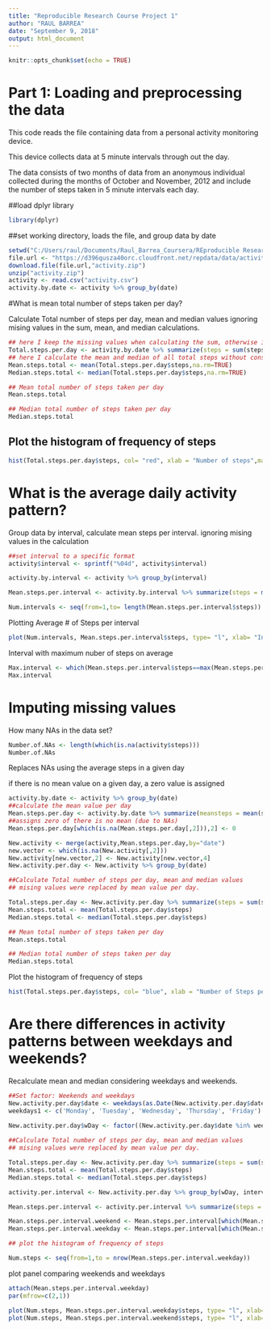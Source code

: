 ```yaml
---
title: "Reproducible Research Course Project 1"
author: "RAUL BARREA"
date: "September 9, 2018"
output: html_document
---
```


```r
knitr::opts_chunk$set(echo = TRUE)
```

# Part 1: Loading and preprocessing the data
This code reads the file containing  data from a personal activity monitoring device. 

This device collects data at 5 minute intervals through out the day. 

The data consists of two months of data from an anonymous individual 
collected during the months of October and November, 2012 
and include the number of steps taken in 5 minute intervals each day.

##load dplyr library
```r
library(dplyr)
```

##set working directory, loads the file, and group data by date


```r
setwd("C:/Users/raul/Documents/Raul_Barrea_Coursera/REproducible Research")
file.url <- "https://d396qusza40orc.cloudfront.net/repdata/data/activity.zip"
download.file(file.url,"activity.zip")
unzip("activity.zip")
activity <- read.csv("activity.csv")
activity.by.date <- activity %>% group_by(date)

```

#What is mean total number of steps taken per day?

Calculate Total number of steps per day, mean and median values
ignoring mising values in the sum, mean, and median calculations.

```r
## here I keep the missing values when calculating the sum, otherwise it will replace the sum by zero.
Total.steps.per.day <- activity.by.date %>% summarize(steps = sum(steps))
## here I calculate the mean and median of all total steps without considering the NAs
Mean.steps.total <- mean(Total.steps.per.day$steps,na.rm=TRUE)
Median.steps.total <- median(Total.steps.per.day$steps,na.rm=TRUE)

## Mean total number of steps taken per day
Mean.steps.total

## Median total number of steps taken per day
Median.steps.total

```

## Plot the histogram of frequency of steps

```r
hist(Total.steps.per.day$steps, col= "red", xlab = "Number of steps",main= "Total number of steps/day", ylim = c(0, 20),xlim=c(0,25000),breaks=8)

```

# What is the average daily activity pattern?
Group data by interval, calculate mean steps per interval. 
ignoring mising values in the calculation

```r

##set interval to a specific format
activity$interval <- sprintf("%04d", activity$interval)

activity.by.interval <- activity %>% group_by(interval)

Mean.steps.per.interval <- activity.by.interval %>% summarize(steps = mean(steps,na.rm=TRUE))

Num.intervals <- seq(from=1,to= length(Mean.steps.per.interval$steps))
```

Plotting Average # of Steps per interval 
```r
plot(Num.intervals, Mean.steps.per.interval$steps, type= "l", xlab= "Interval", ylab= "Steps",main="Average # of Steps/Time interval", col="red" , lwd=2)
```

Interval with maximum nuber of steps on average
```r
Max.interval <- which(Mean.steps.per.interval$steps==max(Mean.steps.per.interval$steps))
Max.interval
```

# Imputing missing values
How many NAs in the data set?
```r
Number.of.NAs <- length(which(is.na(activity$steps)))
Number.of.NAs
```

Replaces NAs using the average steps in a given day

if there is no mean value on a given day, a zero value is assigned
```r
activity.by.date <- activity %>% group_by(date)
##calculate the mean value per day
Mean.steps.per.day <- activity.by.date %>% summarize(meansteps = mean(steps,na.rm=TRUE))
##assigns zero of there is no mean (due to NAs)
Mean.steps.per.day[which(is.na(Mean.steps.per.day[,2])),2] <- 0

New.activity <- merge(activity,Mean.steps.per.day,by="date")
new.vector <- which(is.na(New.activity[,2]))
New.activity[new.vector,2] <- New.activity[new.vector,4]
New.activity.per.day <- New.activity %>% group_by(date)

##Calculate Total number of steps per day, mean and median values
## mising values were replaced by mean value per day.

Total.steps.per.day <- New.activity.per.day %>% summarize(steps = sum(steps))
Mean.steps.total <- mean(Total.steps.per.day$steps)
Median.steps.total <- median(Total.steps.per.day$steps)

## Mean total number of steps taken per day
Mean.steps.total

## Median total number of steps taken per day
Median.steps.total
```

Plot the histogram of frequency of steps

```r

hist(Total.steps.per.day$steps, col= "blue", xlab = "Number of Steps per day",main= "Total number of steps/day", ylim = c(0, 20),xlim=c(0,25000),breaks=8)

```

# Are there differences in activity patterns between weekdays and weekends?


Recalculate mean and median considering weekdays and weekends.

```r
##Set factor: Weekends and weekdays
New.activity.per.day$date <- weekdays(as.Date(New.activity.per.day$date, format = "%Y-%m-%d"))
weekdays1 <- c('Monday', 'Tuesday', 'Wednesday', 'Thursday', 'Friday')

New.activity.per.day$wDay <- factor((New.activity.per.day$date %in% weekdays1), levels=c("FALSE", "TRUE"), labels=c('weekend', 'weekday'))
                                    
##Calculate Total number of steps per day, mean and median values
## mising values were replaced by mean value per day.

Total.steps.per.day <- New.activity.per.day %>% summarize(steps = sum(steps))
Mean.steps.total <- mean(Total.steps.per.day$steps)
Median.steps.total <- median(Total.steps.per.day$steps)

activity.per.interval <- New.activity.per.day %>% group_by(wDay, interval)

Mean.steps.per.interval <- activity.per.interval %>% summarize(steps = mean(steps,na.rm=TRUE))

Mean.steps.per.interval.weekend <- Mean.steps.per.interval[which(Mean.steps.per.interval$wDay=="weekend"),]
Mean.steps.per.interval.weekday <- Mean.steps.per.interval[which(Mean.steps.per.interval$wDay=="weekday"),]

## plot the histogram of frequency of steps

Num.steps <- seq(from=1,to = nrow(Mean.steps.per.interval.weekday))

```

plot panel comparing weekends and weekdays
```r
attach(Mean.steps.per.interval.weekday)
par(mfrow=c(2,1)) 

plot(Num.steps, Mean.steps.per.interval.weekday$steps, type= "l", xlab= "Interval", ylab= "Steps",main="Average # of Steps/Time interval on Weekdays", col="red" , lwd=2)
plot(Num.steps, Mean.steps.per.interval.weekend$steps, type= "l", xlab= "Interval", ylab= "Steps",main="Average # of Steps/Time interval on weekends", col="blue" , lwd=2)
```


